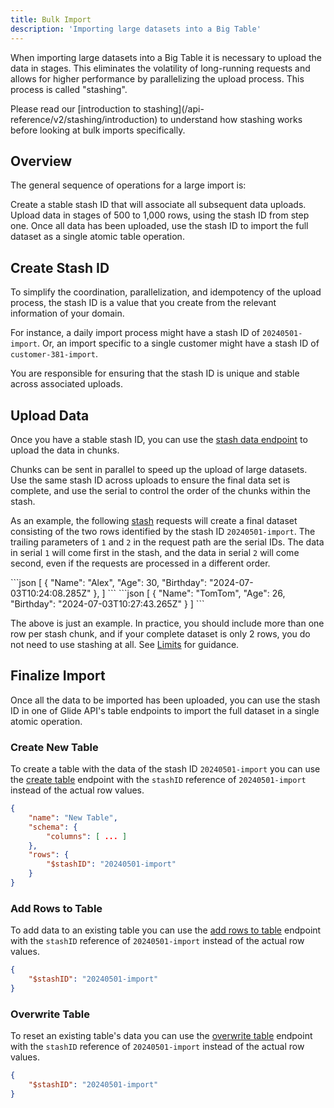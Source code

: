 ```yaml
---
title: Bulk Import
description: 'Importing large datasets into a Big Table'
---
```


When importing large datasets into a Big Table it is necessary to upload the data in stages. This eliminates the volatility of long-running requests and allows for higher performance by parallelizing the upload process. This process is called "stashing".

<Tip>
  Please read our [introduction to stashing](/api-reference/v2/stashing/introduction) to understand how stashing works before looking at bulk imports specifically.
</Tip>


## Overview

The general sequence of operations for a large import is:

<Steps>
  <Step title="Create stash identifier">
    Create a stable stash ID that will associate all subsequent data uploads.
  </Step>
  <Step title="Upload data subsets">
    Upload data in stages of 500 to 1,000 rows, using the stash ID from step one.
  </Step>
  <Step title="Finalize import">
    Once all data has been uploaded, use the stash ID to import the full dataset as a single atomic table operation.
  </Step>
</Steps>

## Create Stash ID

To simplify the coordination, parallelization, and idempotency of the upload process, the stash ID is a value that you create from the relevant information of your domain.

For instance, a daily import process might have a stash ID of `20240501-import`. Or, an import specific to a single customer might have a stash ID of `customer-381-import`.

You are responsible for ensuring that the stash ID is unique and stable across associated uploads.

## Upload Data

Once you have a stable stash ID, you can use the [stash data endpoint](/api-reference/v2/stashing/put-stashes-serial) to upload the data in chunks.

Chunks can be sent in parallel to speed up the upload of large datasets. Use the same stash ID across uploads to ensure the final data set is complete, and use the serial to control the order of the chunks within the stash.

As an example, the following [stash](/api-reference/v2/stashing/put-stashes-serial) requests will create a final dataset consisting of the two rows identified by the stash ID `20240501-import`. The trailing parameters of `1` and `2` in the request path are the serial IDs. The data in serial `1` will come first in the stash, and the data in serial `2` will come second, even if the requests are processed in a different order.

<Tabs>
    <Tab title="PUT /stashes/20240501-import/1">
        ```json
        [
            {
                "Name": "Alex",
                "Age": 30,
                "Birthday": "2024-07-03T10:24:08.285Z"
            },
        ]
        ```
    </Tab>
    <Tab title="PUT /stashes/20240501-import/2">
        ```json
        [
            {
                "Name": "TomTom",
                "Age": 26,
                "Birthday": "2024-07-03T10:27:43.265Z"
            }
        ]
        ```
    </Tab>
</Tabs>

<Note>The above is just an example. In practice, you should include more than one row per stash chunk, and if your complete dataset is only 2 rows, you do not need to use stashing at all. See [Limits](/api-reference/v2/general/limits) for guidance.</Note>

## Finalize Import

Once all the data to be imported has been uploaded, you can use the stash ID in one of Glide API's table endpoints to import the full dataset in a single atomic operation.

### Create New Table

To create a table with the data of the stash ID `20240501-import` you can use the [create table](/api-reference/v2/tables/post-tables) endpoint with the `stashID` reference of `20240501-import` instead of the actual row values.

```json
{
    "name": "New Table",
    "schema": {
        "columns": [ ... ]
    },
    "rows": {
        "$stashID": "20240501-import"
    }
}
```

### Add Rows to Table

To add data to an existing table you can use the [add rows to table](/api-reference/v2/tables/post-table-rows) endpoint with the `stashID` reference of `20240501-import` instead of the actual row values.

```json
{
    "$stashID": "20240501-import"
}
```

### Overwrite Table

To reset an existing table's data you can use the [overwrite table](/api-reference/v2/tables/put-tables) endpoint with the `stashID` reference of `20240501-import` instead of the actual row values.

```json
{
    "$stashID": "20240501-import"
}
```